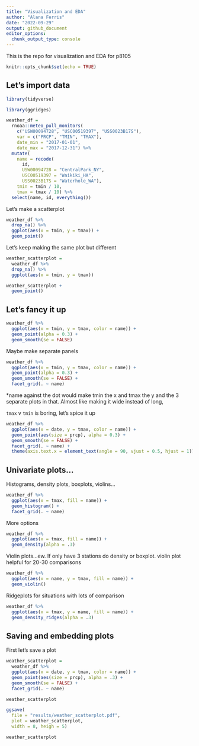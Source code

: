 ```yaml
---
title: "Visualization and EDA"
author: "Alana Ferris"
date: "2022-09-29"
output: github_document
editor_options: 
  chunk_output_type: console
---
```


This is the repo for visualization and EDA for p8105

```r
knitr::opts_chunk$set(echo = TRUE)
```

## Let's import data

```r
library(tidyverse)

library(ggridges)

```


```r
weather_df = 
  rnoaa::meteo_pull_monitors(
    c("USW00094728", "USC00519397", "USS0023B17S"),
    var = c("PRCP", "TMIN", "TMAX"), 
    date_min = "2017-01-01",
    date_max = "2017-12-31") %>%
  mutate(
    name = recode(
      id, 
      USW00094728 = "CentralPark_NY", 
      USC00519397 = "Waikiki_HA",
      USS0023B17S = "Waterhole_WA"),
    tmin = tmin / 10,
    tmax = tmax / 10) %>%
  select(name, id, everything())
```

Let's make a scatterplot

```r
weather_df %>%
  drop_na() %>%
  ggplot(aes(x = tmin, y = tmax)) + 
  geom_point()
```

Let's keep making the same plot but different

```r
weather_scatterplot = 
  weather_df %>%
  drop_na() %>%
  ggplot(aes(x = tmin, y = tmax))

weather_scatterplot +
  geom_point()

```

## Let's fancy it up

```r
weather_df %>%
  ggplot(aes(x = tmin, y = tmax, color = name)) +
  geom_point(alpha = 0.3) +
  geom_smooth(se = FALSE)
```

Maybe make separate panels 

```r
weather_df %>%
  ggplot(aes(x = tmin, y = tmax, color = name)) +
  geom_point(alpha = 0.3) +
  geom_smooth(se = FALSE) +
  facet_grid(. ~ name)
```

*name against the dot would make tmin the x and tmax the y and the 3 separate plots in that. Almost like making it wide instead of long, 

`tmax` v `tmin` is boring, let's spice it up 

```r
weather_df %>%
  ggplot(aes(x = date, y = tmax, color = name)) +
  geom_point(aes(size = prcp), alpha = 0.3) +
  geom_smooth(se = FALSE) +
  facet_grid(. ~ name) +
  theme(axis.text.x = element_text(angle = 90, vjust = 0.5, hjust = 1))
```

## Univariate plots...

Histograms, density plots, boxplots, violins...

```r
weather_df %>%
  ggplot(aes(x = tmax, fill = name)) +
  geom_histogram() +
  facet_grid(. ~ name)
```

More options

```r
weather_df %>%
  ggplot(aes(x = tmax, fill = name)) +
  geom_density(alpha = .3)
```

Violin plots...ew. If only have 3 stations do density or boxplot. violin plot helpful for 20-30 comparisons  

```r
weather_df %>%
  ggplot(aes(x = name, y = tmax, fill = name)) +
  geom_violin()
```

Ridgeplots for situations with lots of comparison  

```r
weather_df %>%
  ggplot(aes(x = tmax, y = name, fill = name)) +
  geom_density_ridges(alpha = .3)
```

## Saving and embedding plots

First let's save a plot 

```r
weather_scatterplot =
  weather_df %>%
  ggplot(aes(x = date, y = tmax, color = name)) +
  geom_point(aes(size = prcp), alpha = .3) +
  geom_smooth(se = FALSE) +
  facet_grid(. ~ name)

weather_scatterplot

ggsave(
  file = "results/weather_scatterplot.pdf",
  plot = weather_scatterplot,
  width = 8, heigh = 5)
```

```r
weather_scatterplot
```

